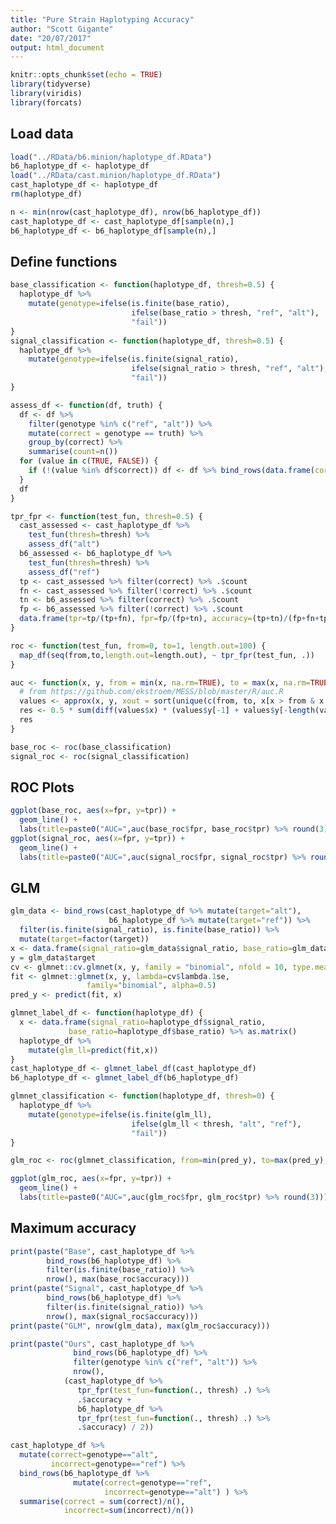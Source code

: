 ```yaml
---
title: "Pure Strain Haplotyping Accuracy"
author: "Scott Gigante"
date: "20/07/2017"
output: html_document
---
```


```r
knitr::opts_chunk$set(echo = TRUE)
library(tidyverse)
library(viridis)
library(forcats)
```

## Load data

```r
load("../RData/b6.minion/haplotype_df.RData")
b6_haplotype_df <- haplotype_df
load("../RData/cast.minion/haplotype_df.RData")
cast_haplotype_df <- haplotype_df
rm(haplotype_df)

n <- min(nrow(cast_haplotype_df), nrow(b6_haplotype_df))
cast_haplotype_df <- cast_haplotype_df[sample(n),]
b6_haplotype_df <- b6_haplotype_df[sample(n),]
```

## Define functions

```r
base_classification <- function(haplotype_df, thresh=0.5) {
  haplotype_df %>%
    mutate(genotype=ifelse(is.finite(base_ratio),
                           ifelse(base_ratio > thresh, "ref", "alt"),
                           "fail"))
}
signal_classification <- function(haplotype_df, thresh=0.5) {
  haplotype_df %>%
    mutate(genotype=ifelse(is.finite(signal_ratio),
                           ifelse(signal_ratio > thresh, "ref", "alt"),
                           "fail"))
}

assess_df <- function(df, truth) {
  df <- df %>%
    filter(genotype %in% c("ref", "alt")) %>%
    mutate(correct = genotype == truth) %>%
    group_by(correct) %>%
    summarise(count=n())
  for (value in c(TRUE, FALSE)) {
    if (!(value %in% df$correct)) df <- df %>% bind_rows(data.frame(correct=value, count=0))
  }
  df
}

tpr_fpr <- function(test_fun, thresh=0.5) {
  cast_assessed <- cast_haplotype_df %>%
    test_fun(thresh=thresh) %>%
    assess_df("alt")
  b6_assessed <- b6_haplotype_df %>%
    test_fun(thresh=thresh) %>%
    assess_df("ref")
  tp <- cast_assessed %>% filter(correct) %>% .$count
  fn <- cast_assessed %>% filter(!correct) %>% .$count
  tn <- b6_assessed %>% filter(correct) %>% .$count
  fp <- b6_assessed %>% filter(!correct) %>% .$count
  data.frame(tpr=tp/(tp+fn), fpr=fp/(fp+tn), accuracy=(tp+tn)/(fp+fn+tp+tn))
}

roc <- function(test_fun, from=0, to=1, length.out=100) {
  map_df(seq(from,to,length.out=length.out), ~ tpr_fpr(test_fun, .))
}

auc <- function(x, y, from = min(x, na.rm=TRUE), to = max(x, na.rm=TRUE)) {
  # from https://github.com/ekstroem/MESS/blob/master/R/auc.R
  values <- approx(x, y, xout = sort(unique(c(from, to, x[x > from & x < to]))))
  res <- 0.5 * sum(diff(values$x) * (values$y[-1] + values$y[-length(values$y)]))
  res
}

base_roc <- roc(base_classification)
signal_roc <- roc(signal_classification)
```

## ROC Plots

```r
ggplot(base_roc, aes(x=fpr, y=tpr)) +
  geom_line() +
  labs(title=paste0("AUC=",auc(base_roc$fpr, base_roc$tpr) %>% round(3)))
ggplot(signal_roc, aes(x=fpr, y=tpr)) +
  geom_line() +
  labs(title=paste0("AUC=",auc(signal_roc$fpr, signal_roc$tpr) %>% round(3)))
```

## GLM

```r
glm_data <- bind_rows(cast_haplotype_df %>% mutate(target="alt"), 
                      b6_haplotype_df %>% mutate(target="ref")) %>%
  filter(is.finite(signal_ratio), is.finite(base_ratio)) %>%
  mutate(target=factor(target))
x <- data.frame(signal_ratio=glm_data$signal_ratio, base_ratio=glm_data$base_ratio) %>% as.matrix()
y = glm_data$target
cv <- glmnet::cv.glmnet(x, y, family = "binomial", nfold = 10, type.measure = "deviance", alpha = 0.5)
fit <- glmnet::glmnet(x, y, lambda=cv$lambda.1se,
                 family="binomial", alpha=0.5)
pred_y <- predict(fit, x)

glmnet_label_df <- function(haplotype_df) {
  x <- data.frame(signal_ratio=haplotype_df$signal_ratio, 
             base_ratio=haplotype_df$base_ratio) %>% as.matrix()
  haplotype_df %>%
    mutate(glm_ll=predict(fit,x))
}
cast_haplotype_df <- glmnet_label_df(cast_haplotype_df)
b6_haplotype_df <- glmnet_label_df(b6_haplotype_df)

glmnet_classification <- function(haplotype_df, thresh=0) {
  haplotype_df %>%
    mutate(genotype=ifelse(is.finite(glm_ll),
                           ifelse(glm_ll < thresh, "alt", "ref"),
                           "fail"))
}

glm_roc <- roc(glmnet_classification, from=min(pred_y), to=max(pred_y), length.out=4000)

ggplot(glm_roc, aes(x=fpr, y=tpr)) +
  geom_line() +
  labs(title=paste0("AUC=",auc(glm_roc$fpr, glm_roc$tpr) %>% round(3)))
```

## Maximum accuracy

```r
print(paste("Base", cast_haplotype_df %>%
        bind_rows(b6_haplotype_df) %>%
        filter(is.finite(base_ratio)) %>%
        nrow(), max(base_roc$accuracy)))
print(paste("Signal", cast_haplotype_df %>%
        bind_rows(b6_haplotype_df) %>%
        filter(is.finite(signal_ratio)) %>%
        nrow(), max(signal_roc$accuracy)))
print(paste("GLM", nrow(glm_data), max(glm_roc$accuracy)))
```

```r
print(paste("Ours", cast_haplotype_df %>%
              bind_rows(b6_haplotype_df) %>%
              filter(genotype %in% c("ref", "alt")) %>%
              nrow(), 
            (cast_haplotype_df %>% 
               tpr_fpr(test_fun=function(., thresh) .) %>% 
               .$accuracy +
               b6_haplotype_df %>% 
               tpr_fpr(test_fun=function(., thresh) .) %>%
               .$accuracy) / 2))
```

```r
cast_haplotype_df %>% 
  mutate(correct=genotype=="alt",
         incorrect=genotype=="ref") %>%
  bind_rows(b6_haplotype_df %>% 
              mutate(correct=genotype=="ref",
                     incorrect=genotype=="alt") ) %>%
  summarise(correct = sum(correct)/n(),
            incorrect=sum(incorrect)/n())
```

